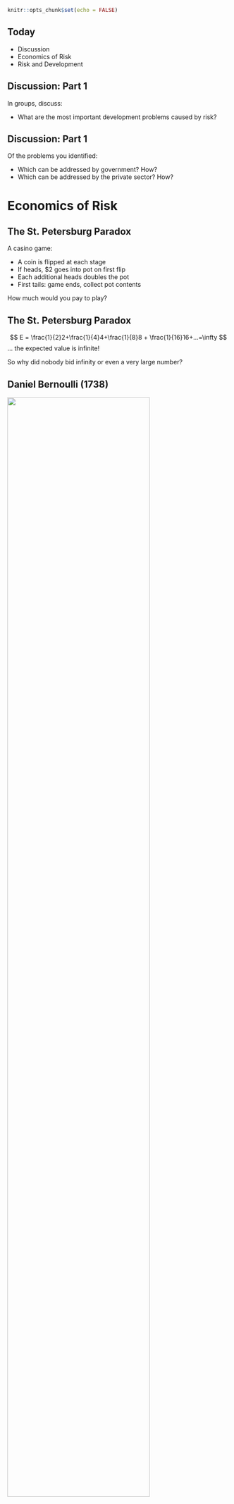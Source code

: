 ```r
knitr::opts_chunk$set(echo = FALSE)
```

## Today

- Discussion
- Economics of Risk
- Risk and Development

## Discussion: Part 1

In groups, discuss:

- What are the most important development problems caused by risk?

## Discussion: Part 1

Of the problems you identified:

- Which can be addressed by government? How?
- Which can be addressed by the private sector? How?

# Economics of Risk

## The St. Petersburg Paradox

A casino game:

- A coin is flipped at each stage
- If heads, $2 goes into pot on first flip
- Each additional heads doubles the pot
- First tails: game ends, collect pot contents

How much would you pay to play?

## The St. Petersburg Paradox

$$
E = \frac{1}{2}2+\frac{1}{4}4+\frac{1}{8}8 + \frac{1}{16}16+...=\infty
$$
... the expected value is infinite!

So why did nobody bid infinity or even a very large number?

## Daniel Bernoulli (1738)
<div class="columns-2">
 ![](bernoulli.jpg){width=80%}

  **diminishing marginal utility** implies **risk aversion**
</div>

## Expected Utility Theory

Humans make decisions based on $E[U(L)]$, not $E[L]$.

Note: $L$ is not a variable, it is a lottery. 

For example, if we define $L$ as a lottery that pays 1 with probability 1/2 and 10 with probability 1/2. $E[L] = \frac{1}{2}1 + \frac{1}{2}10 = 5.5$.

Suppose we have a log utility function. Then $E[U(L)] = \frac{1}{2}\ln(1) + \frac{1}{2}\ln(10) =  \frac{1}{2}\ln(10) \approx 1.15$. 

But $\ln(5.5) \approx 1.7$. 

So a risk averse agent prefers 5.5 with certainty to $L$; a risk neutral agent doesn't care.

## von Neumann-Morgenstern

Argue that expected utility = rationality. Four axioms:

1. Completeness: given any two things, I either prefer one or like them equally.
2. Transitivity: if I prefer A to B and B to C, I prefer A to C.
3. Independence of irrelevant alternatives: if I prefer A to B, I also prefer A+Z to B+Z (where Z is another lottery).
4. Continuity: there is some combination of A and B I like equally to C.

If these hold for a person, they must be an expected utility maximizer.

## Arrow-Debreau Model (1954)

Core way of thinking about risk:

- A commodity can be a thing in a certain *state of the world*.
- Example: today I can offer you a pupusa if it rains tomorrow. You'll pay a discount since rain tomorrow is unlikely.
- These conditional goods are called securities.
- Theoretical result: prices should exist for everything in every state of the world, which allows people to optimally manage risk.
- Actual result: securities became very complex and buyers failed to understand them.

## Prospect Theory (1979)



<div class="columns-2">
 

  Kahneman/Tversky seek to explain why real people frequently violate expected utility theory.
  
  Key idea: people make decisions relative to a reference point.
  
  Rather than a concave function (risk averse everywhere), posit risk-aversion in gains, risk-seeking in losses.
  
  ![](cpt.png){width=100%}
</div>

## Prospect Theory Implications

- Underinvestment in insurance relative to EU (risk averse in losses).
- Endowment effect
- Equity premium puzzle

Problem: sometimes violates first-order stochastic dominances (predicts choosing something that is always worse).

## Cumulative Prospect Theory

Adds probability weighting (overweighting of very likely or unlikely events) to PT.

Idea came from Quiggin (1982). Solves first-order stochastic dominance problem.

## In Summary

Expected utility theory is elegant and easy to use, but people sometimes violate it.

CPT fits some behavior better, but involves many parameters + reference points, so it is harder to use.

# Risk and Development

## Risk and Development

Risk matters because:

- People in developing countries often have especially risky lives due to dependence on agriculture, entrepreneurship.
- Macro-risks are also often greater in developing countries: currency risk, political risk.
- Incomplete markets for credit and insurance make all of this worse.

Risk may be one of the major factors perpetuating poverty.

## Risk and Inequality

Poor people (often) have:

- Less tolerance for risk
- Less access to risk mitigation (credit, insurance)
- Greater risk in general

This can perpetuate or exacerbate inequality (Carter + Zimmerman)

## Risk and Investment

(Uninsured) risk makes investment unappealing.

How does this connect to expected utility theory?

What different predictions might prospect theory make?

## How to Reduce Risk?

- Social safety nets (e.g. UBI, health insurance)
- Credit
- Private Insurance (but remember, moral hazard + adverse selection)
- Informal Insurance
- Sound macroeconomic policy + political stability
- Diversified economy
- Other ideas?

## Index Insurance

- Uses an index (e.g. average regional crop yields, satellite estimates)
- Pays farmers when insurance falls below threshold.
- How does this affect moral hazard?

Research to date: some evidence of benefits in terms of investment + protection, but take-up at commercially viable rates is often low.

## In Summary

Risk can:

- Increase inequality
- Increase poverty
- Slow growth
- Discourage investment

Reducing risk is hard, but has major benefits! 

New and better ideas are needed.




